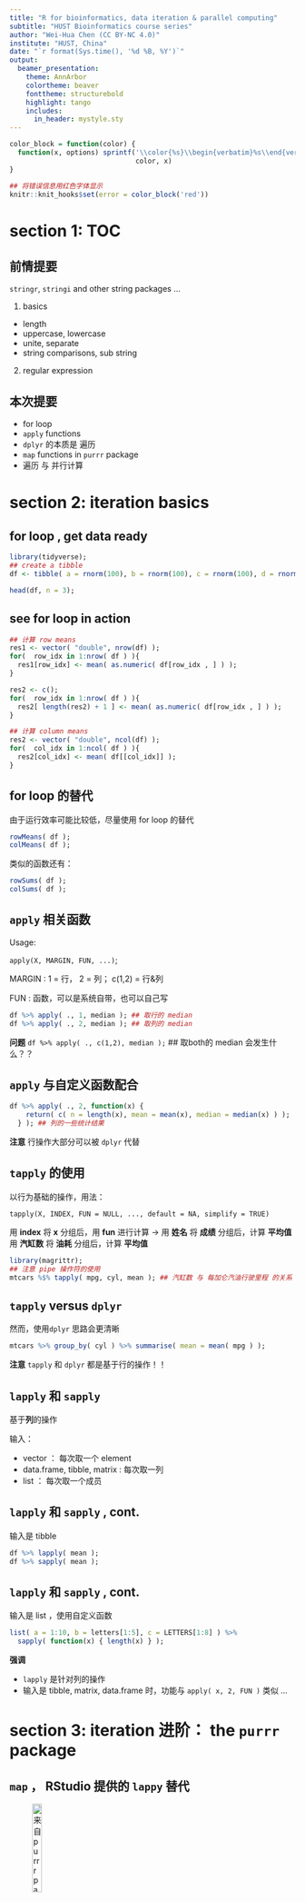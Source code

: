 ```yaml
---
title: "R for bioinformatics, data iteration & parallel computing"
subtitle: "HUST Bioinformatics course series"
author: "Wei-Hua Chen (CC BY-NC 4.0)"
institute: "HUST, China"
date: "`r format(Sys.time(), '%d %B, %Y')`"
output: 
  beamer_presentation:
    theme: AnnArbor
    colortheme: beaver
    fonttheme: structurebold
    highlight: tango
    includes:
      in_header: mystyle.sty
---
```


```r
color_block = function(color) {
  function(x, options) sprintf('\\color{%s}\\begin{verbatim}%s\\end{verbatim}',
                               color, x)
}

## 将错误信息用红色字体显示
knitr::knit_hooks$set(error = color_block('red'))
```



# section 1: TOC

## 前情提要

``` stringr ```, ``` stringi ``` and other string packages ...

1. basics
 * length
 * uppercase, lowercase
 * unite, separate
 * string comparisons, sub string
2. regular expression

## 本次提要

* for loop
* ``` apply ``` functions 
* ``` dplyr ``` 的本质是 遍历 
* ``` map ``` functions in ```purrr ``` package 
* 遍历 与 并行计算

# section 2: iteration basics 

## for loop , get data ready

\FontSmall

```r
library(tidyverse);
## create a tibble 
df <- tibble( a = rnorm(100), b = rnorm(100), c = rnorm(100), d = rnorm(100) );

head(df, n = 3);
```


## see for loop in action 

\FontSmall 

```r
## 计算 row means 
res1 <- vector( "double", nrow(df) );
for(  row_idx in 1:nrow( df ) ){
  res1[row_idx] <- mean( as.numeric( df[row_idx , ] ) );
}

res2 <- c();
for(  row_idx in 1:nrow( df ) ){
  res2[ length(res2) + 1 ] <- mean( as.numeric( df[row_idx , ] ) );
}

## 计算 column means 
res2 <- vector( "double", ncol(df) );
for(  col_idx in 1:ncol( df ) ){
  res2[col_idx] <- mean( df[[col_idx]] );
}
```

## for loop 的替代

由于运行效率可能比较低，尽量使用 for loop 的替代

\FontSmall

```r
rowMeans( df );
colMeans( df );
```

\FontNormal 

类似的函数还有：

\FontSmall

```r
rowSums( df );
colSums( df );
```

## ```apply``` 相关函数

\FontSmall

Usage: 

``` apply(X, MARGIN, FUN, ...) ```; 

MARGIN : 1 = 行， 2 = 列； c(1,2) = 行&列

FUN : 函数，可以是系统自带，也可以自己写

```r
df %>% apply( ., 1, median ); ## 取行的 median 
df %>% apply( ., 2, median ); ## 取列的 median 
```

\FontNormal

**问题** ``` df %>% apply( ., c(1,2), median ); ``` ## 取both的 median  会发生什么？？

## ```apply``` 与自定义函数配合

\FontSmall

```r
df %>% apply( ., 2, function(x) { 
    return( c( n = length(x), mean = mean(x), median = median(x) ) );
  } ); ## 列的一些统计结果
```

\FontNormal 

**注意** 行操作大部分可以被 ``` dplyr ``` 代替

## ``` tapply ``` 的使用

以行为基础的操作，用法：

``` tapply(X, INDEX, FUN = NULL, ..., default = NA, simplify = TRUE) ```

用 **index**   将   **x**   分组后，用    **fun**  进行计算 -> 
用 **姓名**    将 **成绩**  分组后，计算  **平均值** 
用 **汽缸数**  将 **油耗**  分组后，计算  **平均值** 

\FontSmall 

```r
library(magrittr);
## 注意 pipe 操作符的使用
mtcars %$% tapply( mpg, cyl, mean ); ## 汽缸数 与 每加仑汽油行驶里程 的关系
```

## ``` tapply ``` versus ``` dplyr ```

然而，使用``` dplyr ``` 思路会更清晰

\FontSmall 

```r
mtcars %>% group_by( cyl ) %>% summarise( mean = mean( mpg ) );
```

\FontNormal 

**注意** ``` tapply ``` 和 ``` dplyr ``` 都是基于行的操作！！ 

## ``` lapply ``` 和 ``` sapply ``` 

基于**列**的操作

输入：

* vector ： 每次取一个 element 
* data.frame, tibble, matrix : 每次取一列
* list ： 每次取一个成员 

## ``` lapply ``` 和 ``` sapply ``` , cont. 

输入是 tibble 

\FontSmall 

```r
df %>% lapply( mean );
df %>% sapply( mean );
```

##  ``` lapply ``` 和 ``` sapply ``` , cont. 

输入是 list ，使用自定义函数

\FontSmall
```r
list( a = 1:10, b = letters[1:5], c = LETTERS[1:8] ) %>% 
  sapply( function(x) { length(x) } );
```

\FontNormal

**强调** 

* ``` lapply ``` 是针对列的操作 
* 输入是 tibble, matrix, data.frame 时，功能与 ``` apply( x, 2, FUN ) ``` 类似 ... 

# section 3: iteration 进阶： the ```purrr``` package  

##  ``` map ``` ， RStudio 提供的 ``` lappy ``` 替代

![来自 ``` purrr ``` package](images/talk08/purrr.png){height=20%}

* part of ```tidyverse ```

## ```purrr``` 的基本函数

\FontSmall 

``` map( FUN ) ``` : 
1. 遍历每列（tibble）或 slot （list），
2. 运行 FUN 函数，
3. 将计算结果返回至 list 

对应： ``` lapply ``` 

```r
df %>% map( summary );
```

## 对应 ``` sapply ``` 的 ``` map_ ``` 函数

* ```map_lgl()``` makes a logical vector.
* ```map_int()``` makes an integer vector.
* ```map_dbl()``` makes a double vector.
* ```map_chr()``` makes a character vector.

\FontSmall 

```r
df %>% map_dbl( mean ); ## 注：返回值只能是单个 double 值
```

**？？** 以下代码运行结果会是什么？？？ 
```r
df %>% map_dbl( summary ); 
df %>% sapply( summary ); 
```

## ``` map ``` 的高阶应用 

为每一个汽缸分类计算： 燃油效率与吨位的关系

\FontSmall 

```r
plt1 <- 
  mtcars %>% 
  ggplot( aes( mpg, wt ) ) + 
  geom_point(  ) + facet_wrap( ~ cyl );
```

## 取得线性关联关系

\FontSmall 

```r
plt1;
mtcars %>% split( .$cyl ) %>% map( ~ cor.test( .$wt, .$mpg ) ) %>% map_dbl( ~.$estimate );
```


## 命令详解

\FontSmall

```r
mtcars %>% split( .$cyl ) %>% map( ~ cor.test( .$wt, .$mpg ) ) %>% map_dbl( ~.$estimate );
```

\FontNormal

1. ```split( .$cyl )``` : 由 ``` purrr```  提供的函数，将mtcars 按 cyl 列分为三个 tibble，返回值存入 list 

注意： ```. ``` 在 pipe 中代表从上游传递而来的数据；在某些函数中，比如 ```cor.test()``` ，必须指定输入数据，可以用 ```. ``` 代替。

请测试以下代码，查看 ``` split ``` 与  ``` group_by ``` 的区别

\FontSmall 
```r
mtcars %>% split( .$cyl );
mtcars %>% group_by( cyl );
```

## 命令详解, cont. 

\FontSmall

```r
mtcars %>% split( .$cyl ) %>% map( ~ cor.test( .$wt, .$mpg ) ) %>% map_dbl( ~.$estimate );
```

\FontNormal 

``` map ``` ： 遍历上游传来的数据 （list），对每个成分（ list 或 列）运行函数： ```  ~ cor.test( .$wt, .$mpg )  ``` 

注意

1. 这里的 ``` cor.test ``` 应该有两种写法：

\FontNormal

```r
## 正规写法：
map( function(df) { cor.test( df$wt, df$mpg ) } )
## 简写：
map( ~ cor.test( .$wt, .$mpg ) )
```

\FontNormal

2. ``` ~ ```  的用法 : 用于取代 ``` function(df) ```

## 命令详解, cont. 

``` map ``` 也可以进行数值提取操作： ``` map_dbl( ~.$estimate ) ``` 

上述命令同样有两种写法：

\FontSmall

```r
## 完整版
map_dbl( function(eq) { eq$estimate} );
## 简写版
map_dbl( ~.$estimate )
```

## more to read & exercise 

* `map`: apply a function to **each element** of **a list**, return **a list**

* `map2`: apply a function to **a pair of elements**, return **a list**

* `pmap`: apply a function to groups of elements from **a list of lists or vectors**, return  **a list**

* `imap`: ... 

* more to read and exercise about iterations: https://r4ds.had.co.nz/iteration.html
  * filter
  * index
  * Modify
  * reshape
  * combine 
  * reduce
  
* find more exercise at the end of the slides

## `reduce`

\FontSmall

```r
dfs <- list(
  age = tibble(name = "John", age = 30),
  sex = tibble(name = c("John", "Mary"), sex = c("M", "F")),
  trt = tibble(name = "Mary", treatment = "A")
)

dfs %>% reduce(full_join)
```

## `reduce`, cont. 

\FontSmall

```r
vs <- list(
  c(1, 3, 5, 6, 10),
  c(1, 2, 3, 7, 8, 10),
  c(1, 2, 3, 4, 8, 9, 10)
)

vs %>% reduce(intersect)
```

## `accumulate`

\FontSmall

```r
( x <- sample(10) );
x %>% accumulate(`+`);
```

# section 4: 并行计算 

## 并行计算介绍

并行计算一般需要3个步骤：

1. 分解并发放任务
2. 分别计算
3. 回收结果并保存

## 相关的包

```parallel``` 包：检测CPU数量；

```doParallel```包：将全部或部分 分配给任务

``` foreach ``` 包： 提供 ``` %do% ``` 和 ``` %dopar% ``` 操作符，以提交任务，进行顺序或并行计算 

辅助包：

``` iterators ``` 包： 将 data.frame, tibble, matrix 分割为行/列 用于提交并行任务。

**注意** 任务完成后，要回收分配的 CPU core。

首先安装相关包（一次完成）。

\FontSmall

```r
install.packages("doParallel");
install.packages( "foreach" ); ## 会自动安装 iterators 
```

## 简单示例

\FontSmall
```r
library(doParallel); ## 
library(foreach);
library(iterators);

## 检测有多少个 CPU --
( cpus <- parallel::detectCores() );

registerDoParallel( cpus - 1 );

## Basic loop
data(iris)
x <- iris[which(iris[,5] != "setosa"), c(1,5)]
trials <- 10000

start <- proc.time()
outdf <- data.frame()
r <- for (i in 1:trials){
  ind <- sample(100, 100, replace=TRUE)
  result1 <- glm(x[ind,2]~x[ind,1], family=binomial(logit))
  outdf <- rbind(outdf,coefficients(result1))
}

base_loop <- proc.time()-start

```

## 简单示例，cont.

\FontSmall

`%do%` loop - foreach notation, but not parallel

```r
start <- proc.time()
r <- foreach(icount(trials), .combine=rbind) %do% {
  ind <- sample(100, 100, replace=TRUE)
  result1 <- glm(x[ind,2]~x[ind,1], family=binomial(logit))
  coefficients(result1)
}
do_loop <- proc.time()-start
```

## 简单示例，cont.

\FontSmall

`%dopar%` adds parallelization

```r
start <- proc.time()
r <- foreach(icount(trials), .combine=rbind) %dopar% {
  ind <- sample(100, 100, replace=TRUE)
  result1 <- glm(x[ind,2]~x[ind,1], family=binomial(logit))
  coefficients(result1)
}
dopar_loop <- proc.time()-start
```

## 简单示例，cont.

\FontSmall

结果比较：

```r
print(rbind(base_loop,do_loop,dopar_loop)[,1:3])
```


## 命令详解 

``` .combine = 'c' ``` 参数的可能值：

* 'c' : 将返回值合并为 vector ；当返回值是单个数字或字符串的时候使用
* 'cbind' : 将返回值按列合并
* 'rbind' : 将返回值按行合并
* 默认情况下返回 ``` list ``` 


## 数据分发练习

将下面的计算转为并行计算

\FontSmall 

```r
mtcars %>% split( .$cyl ) %>% map( ~ cor.test( .$wt, .$mpg ) ) %>% map_dbl( ~.$estimate );
``` 

```r
## make a cluster --
cl2 <- makeCluster( cpus - 1 );
registerDoParallel(cl2);

## 分配任务 ... 
res2 <- foreach( df = iter(  mtcars %>% split( .$cyl )  ), .combine = 'rbind' ) %dopar% {
  cor.res <- cor.test( df$wt, df$mpg );
  return ( c( cor = cor.res$estimate, p = cor.res$p.value )  ); ## 注意这里的返回值是 
}

res3 <- foreach( df = iter(  mtcars %>% split( .$cyl )  ), .packages = c("ggplot2") ) %dopar% {
  p <- ggplot(df, aes( x = wt, y = mpg )) + geom_point();
  return ( p ); ## 注意这里的返回值是
}

## 注意在最后关闭创建的 cluster 
stopCluster( cl2 );

res2;
```

## 练习详解

1. ``` df = iter(  mtcars %>% split( .$cyl )  ) ``` ： mtcars 按汽缸数分割为3个 list，依次赋予 df ；
2. ``` cor.res <- cor.test( df$wt, df$mpg ); ``` ：计算每个df 中 wt 与 mpg 的关联，将结果保存在 ``` cor.res ``` 变量中；
3. ``` .combine = 'rbind' ``` ： 由于返回值是 vector ， 用此命令按行合并；

## ``` foreach ``` 的其它参数

``` .packages=NULL ``` ： 将需要的包传递给任务。如果每个任务需要提前装入某些包，可以此方法。比如：

\FontSmall

```r
.packages=c("tidyverse") 
```

## 嵌套 (nested) foreach 

有些情况下需要用到嵌套循环，使用以下语法：

\FontSmall

```r
foreach( ... ) %:% {
  foreach( ... ) %dopar% {
    
  }
}

```

\FontNormal

即：外层的循环部分用 %:% 操作符

## 其它并行计算函数

``` parallel ``` 包本身也提供了 ``` lapply ``` 等函数的并行计算版本，包括：

* ``` parLapply ```
* ``` parSapply ```
* ``` parRapply ```
* ``` parCapply ```

## ``` parLapply ``` 举例

任务： 计算 2 的 N 次方：

\FontSmall

```r
cl<-makeCluster(3);
parLapply(cl, 
          2:4, 
          function(exponent) 
            2^exponent);
stopCluster(cl);
```

\FontNormal

其它的函数这里就不一一介绍了

# section 5: 小结及作业！

## 本次小结

### iterations 与 并行计算

* for loop
* ``` apply ``` functions 
* ``` dplyr ``` 的本质是 遍历 
* ``` map ``` functions in ```purrr ``` package 
* 遍历 与 并行计算

### 相关包

* purrr
* parallel
* foreach
* iterators

## 下次预告

data visualizations

* basic plot functions
* basic ggplot2 
* special letters
* equations 

## 作业

-   ```Exercises and homework``` 目录下 ```talk08-homework.Rmd``` 文件；

- 完成时间：见钉群的要求
